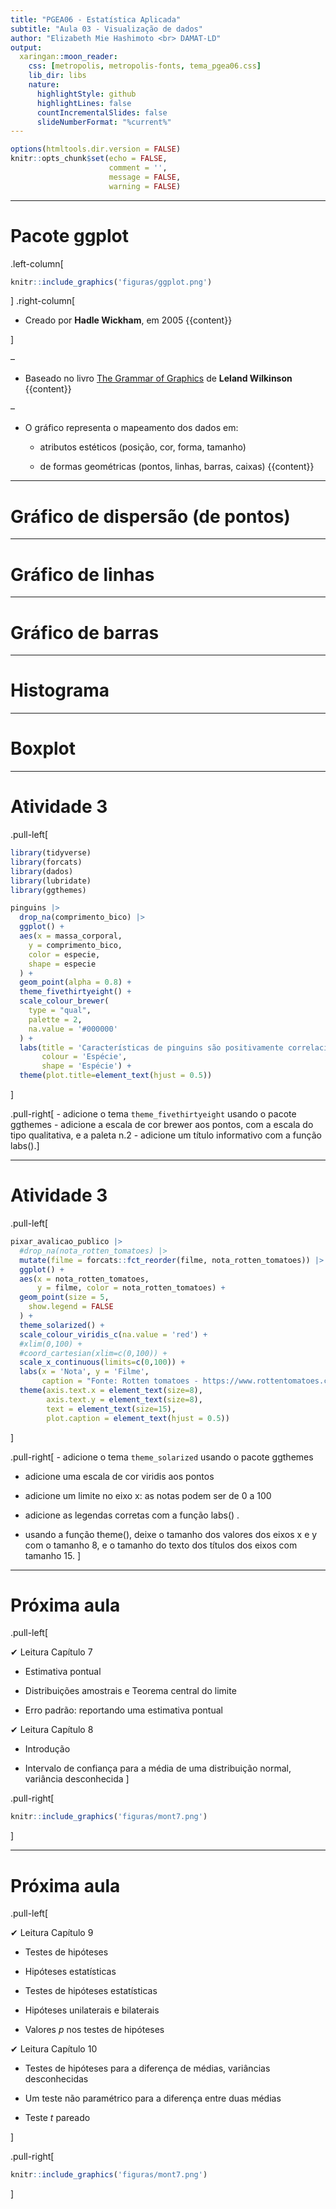 ```yaml
---
title: "PGEA06 - Estatística Aplicada"
subtitle: "Aula 03 - Visualização de dados" 
author: "Elizabeth Mie Hashimoto <br> DAMAT-LD"
output:
  xaringan::moon_reader:
    css: [metropolis, metropolis-fonts, tema_pgea06.css]
    lib_dir: libs
    nature:
      highlightStyle: github
      highlightLines: false
      countIncrementalSlides: false
      slideNumberFormat: "%current%"
---
```


```r
options(htmltools.dir.version = FALSE)
knitr::opts_chunk$set(echo = FALSE, 
                      comment = '',
                      message = FALSE,
                      warning = FALSE)
```
<style> 
#caixa {
  border: 1px solid;
  padding: 10px;
  box-shadow: 5px 10px blue;
}
div {
  text-align: justify;
  text-justify: inter-word;
}
</style>

---

# Pacote ggplot

.left-column[
```r
knitr::include_graphics('figuras/ggplot.png')
```
]
.right-column[

+ Creado por **Hadle Wickham**, em 2005
{{content}}

]

--

+ Baseado no livro [The Grammar of Graphics ](https://link.springer.com/book/10.1007/0-387-28695-0) de **Leland Wilkinson**
{{content}}

--

+ O gráfico representa o mapeamento dos dados em:

  - atributos estéticos (posição, cor, forma, tamanho) 
  
  - de formas geométricas (pontos, linhas, barras, caixas)
{{content}}

---

# Gráfico de dispersão (de pontos)

---

# Gráfico de linhas


---


# Gráfico de barras

---

# Histograma

---

# Boxplot


---

# Atividade 3

.pull-left[
```r
library(tidyverse)
library(forcats)
library(dados)
library(lubridate)
library(ggthemes)

pinguins |>
  drop_na(comprimento_bico) |>
  ggplot() +
  aes(x = massa_corporal,
    y = comprimento_bico,
    color = especie,
    shape = especie
  ) +
  geom_point(alpha = 0.8) +
  theme_fivethirtyeight() +
  scale_colour_brewer(
    type = "qual",
    palette = 2,
    na.value = '#000000'
  ) +
  labs(title = 'Características de pinguins são positivamente correlacionadas',
       colour = 'Espécie',
       shape = 'Espécie') +
  theme(plot.title=element_text(hjust = 0.5))
```
]

.pull-right[
- adicione o tema `theme_fivethirtyeight` usando o pacote ggthemes
- adicione a escala de cor brewer aos pontos, com a escala
do tipo qualitativa, e a paleta n.2 
- adicione um título informativo com a função labs().
]

---

# Atividade 3

.pull-left[
```r
pixar_avalicao_publico |>
  #drop_na(nota_rotten_tomatoes) |>
  mutate(filme = forcats::fct_reorder(filme, nota_rotten_tomatoes)) |>
  ggplot() +
  aes(x = nota_rotten_tomatoes, 
      y = filme, color = nota_rotten_tomatoes) +
  geom_point(size = 5,
    show.legend = FALSE
  ) +
  theme_solarized() +
  scale_colour_viridis_c(na.value = 'red') +
  #xlim(0,100) +
  #coord_cartesian(xlim=c(0,100)) +
  scale_x_continuous(limits=c(0,100)) +
  labs(x = 'Nota', y = 'Filme', 
       caption = "Fonte: Rotten tomatoes - https://www.rottentomatoes.com/") +
  theme(axis.text.x = element_text(size=8),
        axis.text.y = element_text(size=8),
        text = element_text(size=15),
        plot.caption = element_text(hjust = 0.5))
```
]

.pull-right[
- adicione o tema `theme_solarized` usando o pacote ggthemes

- adicione uma escala de cor viridis aos pontos

- adicione um limite no eixo x: as notas podem ser de 0 a 100

- adicione as legendas corretas com a função labs() .

- usando a função theme(), deixe o tamanho dos valores dos eixos x e y com o tamanho 8, e o tamanho do texto dos títulos dos eixos com tamanho 15.
]

---

# Próxima aula

.pull-left[

&#10004; Leitura Capítulo 7

- Estimativa pontual

- Distribuições amostrais e Teorema central do limite

- Erro padrão: reportando uma estimativa pontual

&#10004; Leitura Capítulo 8

- Introdução

- Intervalo de confiança para a média de uma distribuição normal, variância desconhecida
]

.pull-right[
```r
knitr::include_graphics('figuras/mont7.png')
```
]

---

# Próxima aula

.pull-left[

&#10004; Leitura Capítulo 9

- Testes de hipóteses

- Hipóteses estatísticas

- Testes de hipóteses estatísticas

- Hipóteses unilaterais e bilaterais

- Valores *p* nos testes de hipóteses

&#10004; Leitura Capítulo 10

- Testes de hipóteses para a diferença de médias, variâncias desconhecidas

- Um teste não paramétrico para a diferença entre duas médias

- Teste *t* pareado

]

.pull-right[
```r
knitr::include_graphics('figuras/mont7.png')
```
]

